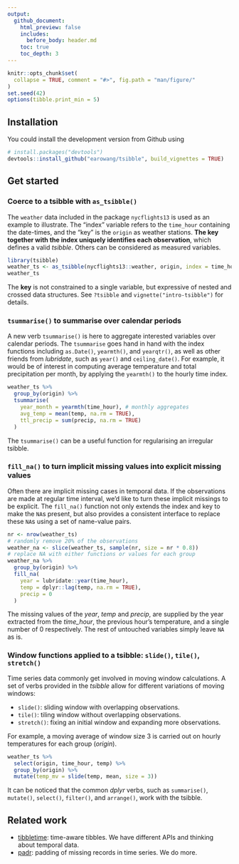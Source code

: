 ```yaml
---
output:
  github_document:
    html_preview: false
    includes:
      before_body: header.md
    toc: true
    toc_depth: 3
---
```


<!-- README.md is generated from README.Rmd. Please edit that file -->

```r
knitr::opts_chunk$set(
  collapse = TRUE, comment = "#>", fig.path = "man/figure/"
)
set.seed(42)
options(tibble.print_min = 5)
```

## Installation

You could install the development version from Github using

```r
# install.packages("devtools")
devtools::install_github("earowang/tsibble", build_vignettes = TRUE)
```

## Get started

### Coerce to a tsibble with `as_tsibble()`

The `weather` data included in the package `nycflights13` is used as an example to illustrate. The "index" variable refers to the `time_hour` containing the date-times, and the "key" is the `origin` as weather stations. **The key together with the index uniquely identifies each observation**, which defines a valid *tsibble*. Others can be considered as measured variables.

```r
library(tsibble)
weather_ts <- as_tsibble(nycflights13::weather, origin, index = time_hour)
weather_ts
```

The **key** is not constrained to a single variable, but expressive of nested and crossed data structures. See `?tsibble` and `vignette("intro-tsibble")` for details.

### `tsummarise()` to summarise over calendar periods

A new verb `tsummarise()` is here to aggregate interested variables over calendar periods. The `tsummarise` goes hand in hand with the index functions including `as.Date()`, `yearmth()`, and `yearqtr()`, as well as other friends from *lubridate*, such as `year()` and `ceiling_date()`. For example, it would be of interest in computing average temperature and total precipitation per month, by applying the `yearmth()` to the hourly time index.

```r
weather_ts %>%
  group_by(origin) %>%
  tsummarise(
    year_month = yearmth(time_hour), # monthly aggregates
    avg_temp = mean(temp, na.rm = TRUE),
    ttl_precip = sum(precip, na.rm = TRUE)
  )
```

The `tsummarise()` can be a useful function for regularising an irregular tsibble.

### `fill_na()` to turn implicit missing values into explicit missing values

Often there are implicit missing cases in temporal data. If the observations are made at regular time interval, we'd like to turn these implicit missings to be explicit. The `fill_na()` function not only extends the index and key to make the `NA`s present, but also provides a consistent interface to replace these `NA`s using a set of name-value pairs.

```r
nr <- nrow(weather_ts)
# randomly remove 20% of the observations
weather_na <- slice(weather_ts, sample(nr, size = nr * 0.8))
# replace NA with either functions or values for each group
weather_na %>%
  group_by(origin) %>%
  fill_na(
    year = lubridate::year(time_hour),
    temp = dplyr::lag(temp, na.rm = TRUE),
    precip = 0
  )
```

The missing values of the *year*, *temp* and *precip*, are supplied by the year extracted from the *time_hour*, the previous hour's temperature, and a single number of 0 respectively. The rest of untouched variables simply leave `NA` as is.

### Window functions applied to a tsibble: `slide()`, `tile()`, `stretch()`

Time series data commonly get involved in moving window calculations. A set of verbs provided in the *tsibble* allow for different variations of moving windows:

* `slide()`: sliding window with overlapping observations.
* `tile()`: tiling window without overlapping observations.
* `stretch()`: fixing an initial window and expanding more observations.

For example, a moving average of window size 3 is carried out on hourly temperatures for each group (*origin*).

```r
weather_ts %>% 
  select(origin, time_hour, temp) %>% 
  group_by(origin) %>% 
  mutate(temp_mv = slide(temp, mean, size = 3))
```

It can be noticed that the common *dplyr* verbs, such as `summarise()`, `mutate()`, `select()`, `filter()`, and `arrange()`, work with the tsibble. 

## Related work

* [tibbletime](https://github.com/business-science/tibbletime): time-aware tibbles. We have different APIs and thinking about temporal data.
* [padr](https://github.com/EdwinTh/padr): padding of missing records in time series. We do more.
